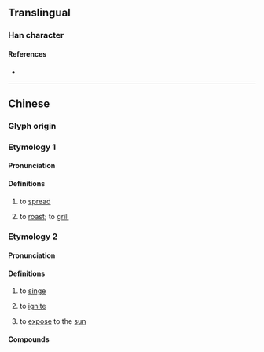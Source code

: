 {{character info}}
==Translingual==

===Han character===
{{Han char|rn=86|rad=火|as=14|sn=18|four=98817|canj=FSIT|ids=⿰火監}}

====References====
* {{Han ref|kx=0686.040|dkj=19523|dj=1098.240|hdz=32242.200|uh=7201|ud=29185|bh=EFF9|bd=61433}}

----

==Chinese==
{{zh-forms|s=𬊶}}

===Glyph origin===
{{Han etym}}
{{Han compound|火|監|c1=s|c2=p|t1=fire|ls=psc}}

===Etymology 1===

====Pronunciation====
{{zh-pron
|m=làn,lǎn
|c=laam4,laam6
|mn=lám/lām
|mc=y
|oc=y
|cat=
}}

====Definitions====
{{zh-hanzi}}

# {{lb|zh|of [[fire]]}} to [[spread]]
# to [[roast]]; to [[grill]]

===Etymology 2===

====Pronunciation====
{{zh-pron
|mn=nah/nà
}}

====Definitions====
{{zh-hanzi}} {{tlb|zh|Hokkien}}

# {{lb|zh|of fire}} to [[singe]]
# {{lb|zh|of fire}} to [[ignite]]
# to [[expose]] to the [[sun]]

====Compounds====
{{zh-der|爍爁|爁日}}
